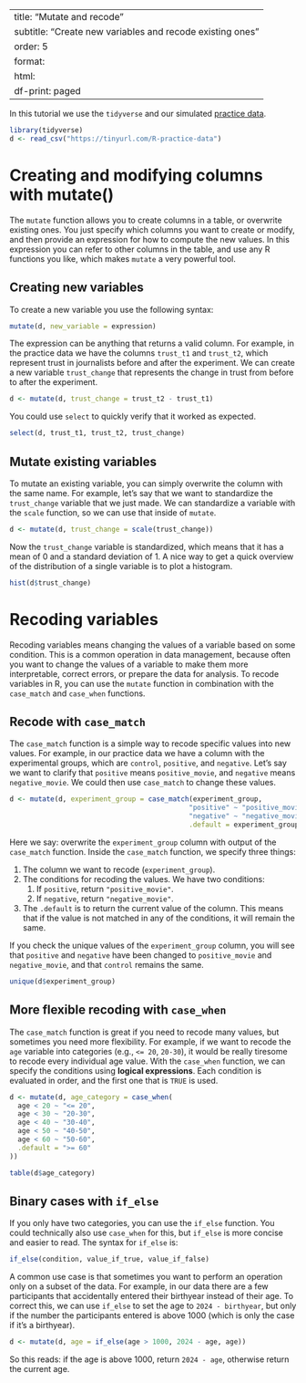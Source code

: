 
---
title: "Mutate and recode"
subtitle: "Create new variables and recode existing ones"
order: 5
format:
  html:
    df-print: paged
---

In this tutorial we use the `tidyverse` and our simulated [practice data](../data-management/index.qmd#practice-data).

```r
library(tidyverse)
d <- read_csv("https://tinyurl.com/R-practice-data")
```

# Creating and modifying columns with mutate() {#mutate}

The `mutate` function allows you to create columns in a table, or overwrite existing ones.
You just specify which columns you want to create or modify, and then provide an expression for how to compute the new values.
In this expression you can refer to other columns in the table, and use any R functions you like, which makes `mutate` a very powerful tool.

## Creating new variables

To create a new variable you use the following syntax:

```r
mutate(d, new_variable = expression)
```

The expression can be anything that returns a valid column.
For example, in the practice data we have the columns `trust_t1` and `trust_t2`, which represent trust in journalists before and after the experiment.
We can create a new variable `trust_change` that represents the change in trust from before to after the experiment.

```r
d <- mutate(d, trust_change = trust_t2 - trust_t1)
```

You could use `select` to quickly verify that it worked as expected.

```r
select(d, trust_t1, trust_t2, trust_change)
```


## Mutate existing variables

To mutate an existing variable, you can simply overwrite the column with the same name.
For example, let's say that we want to standardize the `trust_change` variable that we just made.
We can standardize a variable with the `scale` function, so we can use that inside of `mutate`.

```r
d <- mutate(d, trust_change = scale(trust_change))
```

Now the `trust_change` variable is standardized, which means that it has a mean of 0 and a standard deviation of 1.
A nice way to get a quick overview of the distribution of a single variable is to plot a histogram.

```r
hist(d$trust_change)
```


# Recoding variables {#recode}

Recoding variables means changing the values of a variable based on some condition.
This is a common operation in data management, because often you want to change the values of a variable to make them more interpretable, correct errors, or prepare the data for analysis.
To recode variables in R, you can use the `mutate` function in combination with the `case_match` and `case_when` functions.



## Recode with `case_match`

The `case_match` function is a simple way to recode specific values into new values.
For example, in our practice data we have a column with the experimental groups, which are `control`, `positive`, and `negative`.
Let's say we want to clarify that `positive` means `positive_movie`, and `negative` means `negative_movie`.
We could then use `case_match` to change these values.

```r
d <- mutate(d, experiment_group = case_match(experiment_group,
                                            "positive" ~ "positive_movie",
                                            "negative" ~ "negative_movie",
                                            .default = experiment_group))
```


Here we say: overwrite the `experiment_group` column with output of the `case_match` function.
Inside the `case_match` function, we specify three things:

1. The column we want to recode (`experiment_group`).
2. The conditions for recoding the values. We have two conditions:
   1. If `positive`, return `"positive_movie"`.
   2. If `negative`, return `"negative_movie"`.
3. The `.default` is to return the current value of the column. This means that if the value is not matched in any of the conditions, it will remain the same.

If you check the unique values of the `experiment_group` column, you will see that `positive` and `negative` have been changed to `positive_movie` and `negative_movie`, and that `control` remains the same.
```r
unique(d$experiment_group)
```

## More flexible recoding with `case_when`

The `case_match` function is great if you need to recode many values, but sometimes you need more flexibility.
For example, if we want to recode the `age` variable into categories (e.g., `<= 20`, `20-30`), it would be really tiresome to recode every individual age value.
With the `case_when` function, we can specify the conditions using **logical expressions**.
Each condition is evaluated in order, and the first one that is `TRUE` is used.

```r
d <- mutate(d, age_category = case_when(
  age < 20 ~ "<= 20",
  age < 30 ~ "20-30",
  age < 40 ~ "30-40",
  age < 50 ~ "40-50",
  age < 60 ~ "50-60",
  .default = ">= 60"
))

table(d$age_category)
```

## Binary cases with `if_else`

If you only have two categories, you can use the `if_else` function.
You could technically also use `case_when` for this, but `if_else` is more concise and easier to read.
The syntax for `if_else` is:

```r
if_else(condition, value_if_true, value_if_false)
```

A common use case is that sometimes you want to perform an operation only on a subset of the data.
For example, in our data there are a few participants that accidentally entered their birthyear instead of their age. 
To correct this, we can use `if_else` to set the age to `2024 - birthyear`, but only if the number the participants entered is above 1000 (which is only the case if it's a birthyear).

```r
d <- mutate(d, age = if_else(age > 1000, 2024 - age, age))
```

So this reads: if the age is above 1000, return `2024 - age`, otherwise return the current age.